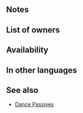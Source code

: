{{Passive
|name=Atk Cantrip
|type=B
|exclusive=0
|canUseMove={{MoveList|All}}
|canUseWeapon={{WeaponList|exclude=Staff}}
|properties=random_owner
|1name=Atk Cantrip 1
|1tagid=SID_攻撃の魅了1
|1effect=If Sing or Dance is used, inflicts Atk-3 on nearest foes within 4 spaces of unit through their next actions.
|1required=-
|1cost=60
|1promotionRarity=4
|1promotionTier=1
|2name=Atk Cantrip 2
|2tagid=SID_攻撃の魅了2
|2effect=If Sing or Dance is used, inflicts Atk-5 on nearest foes within 4 spaces of unit through their next actions.
|2cost=120
|2promotionRarity=5
|2promotionTier=1
|3name=Atk Cantrip 3
|3tagid=SID_攻撃の魅了3
|3effect=If Sing or Dance is used, inflicts Atk-7 on nearest foes within 4 spaces of unit through their next actions.
|3cost=240
}}
==Notes==
{{Cantrip passive interaction}}
==List of owners==
{{Skill Hero List}}
==Availability==
{{PassiveFocusList}}
{{PassiveDistributionList}}
{{PassiveCombatManualList}}
==In other languages==
{{OtherLanguages
|english=Atk Cantrip
|japanese=攻撃の魅了
|german=Agr.-List
|spanishEU=Aquelarre Ata
|spanishLA=Embrujo Atq.
|french=Sortilège Atq
|italian=Silenzia Att
|chineseTW=攻擊魅惑
|portuguese=Malefício Atq.
}}
==See also==
* [[Dance Passives]]
{{Passives Navbox|B}}